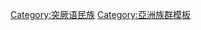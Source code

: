 {{template category
|type   = navbox
|topic  = [[突厥人|突厥人]]
|portal = 
}}

[[Category:突厥语民族|Category:突厥语民族]]
[[Category:亞洲族群模板|Category:亞洲族群模板]]